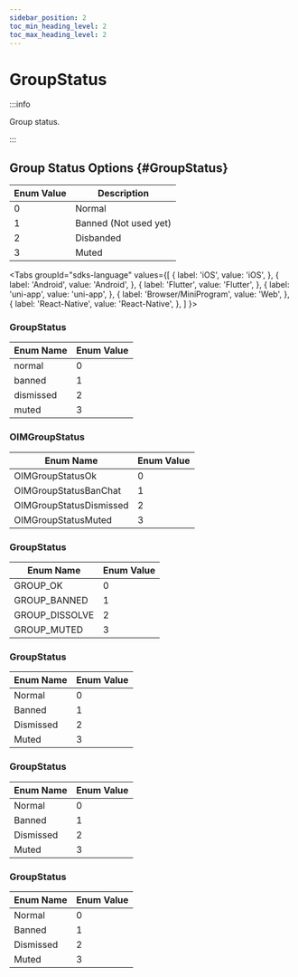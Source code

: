 ```yaml
---
sidebar_position: 2
toc_min_heading_level: 2
toc_max_heading_level: 2
---
```


# GroupStatus

:::info

Group status.

:::

## Group Status Options {#GroupStatus}

| Enum Value | Description             |
| ---------- | ----------------------- |
| 0          | Normal                  |
| 1          | Banned (Not used yet)   |
| 2          | Disbanded               |
| 3          | Muted                   |

<Tabs
groupId="sdks-language"
values={[
{ label: 'iOS', value: 'iOS', },
{ label: 'Android', value: 'Android', },
{ label: 'Flutter', value: 'Flutter', },
{ label: 'uni-app', value: 'uni-app', },
{ label: 'Browser/MiniProgram', value: 'Web', },
{ label: 'React-Native', value: 'React-Native', },
]
}>

<TabItem value="Flutter">

### GroupStatus

| Enum Name  | Enum Value |
| ---------- | ---------- |
| normal     | 0          |
| banned     | 1          |
| dismissed  | 2          |
| muted      | 3          |

</TabItem>

<TabItem value="iOS">

### OIMGroupStatus

| Enum Name                 | Enum Value |
| ------------------------- | ---------- |
| OIMGroupStatusOk          | 0          |
| OIMGroupStatusBanChat     | 1          |
| OIMGroupStatusDismissed   | 2          |
| OIMGroupStatusMuted       | 3          |

</TabItem>

<TabItem value="Android">

### GroupStatus

| Enum Name     | Enum Value |
| ------------- | ---------- |
| GROUP_OK      | 0          |
| GROUP_BANNED  | 1          |
| GROUP_DISSOLVE| 2          |
| GROUP_MUTED   | 3          |

</TabItem>

<TabItem value="Web">

### GroupStatus

| Enum Name  | Enum Value |
| ---------- | ---------- |
| Normal     | 0          |
| Banned     | 1          |
| Dismissed  | 2          |
| Muted      | 3          |

</TabItem>

<TabItem value="uni-app">

### GroupStatus

| Enum Name  | Enum Value |
| ---------- | ---------- |
| Normal     | 0          |
| Banned     | 1          |
| Dismissed  | 2          |
| Muted      | 3          |

</TabItem>

<TabItem value="React-Native">

### GroupStatus

| Enum Name  | Enum Value |
| ---------- | ---------- |
| Normal     | 0          |
| Banned     | 1          |
| Dismissed  | 2          |
| Muted      | 3          |

</TabItem>

</Tabs>